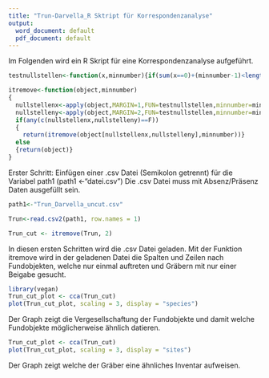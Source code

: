 ---
title: "Trun-Darvella_R Sktript für Korrespondenzanalyse"
output:
  word_document: default
  pdf_document: default
---
Im Folgenden wird ein R Skript für eine Korrespondenzanalyse aufgeführt.
```{r}
testnullstellen<-function(x,minnumber){if(sum(x==0)+(minnumber-1)<length(x)) {T} else {F}}

itremove<-function(object,minnumber)
{
  nullstellenx<-apply(object,MARGIN=1,FUN=testnullstellen,minnumber=minnumber)
  nullstelleny<-apply(object,MARGIN=2,FUN=testnullstellen,minnumber=minnumber)
  if(any(c(nullstellenx,nullstelleny)==F))
  {
    return(itremove(object[nullstellenx,nullstelleny],minnumber))}
  else
  {return(object)}
}
```
Erster Schritt: Einfügen einer .csv Datei (Semikolon getrennt) für die Variabel path1 (path1 <-"datei.csv") Die .csv Datei muss mit Absenz/Präsenz Daten ausgefüllt sein.
```{r}
path1<-"Trun_Darvella_uncut.csv"

Trun<-read.csv2(path1, row.names = 1)

Trun_cut <- itremove(Trun, 2)
```
In diesen ersten Schritten wird die .csv Datei geladen. Mit der Funktion itremove wird in der geladenen Datei die Spalten und Zeilen nach Fundobjekten, welche nur einmal auftreten und Gräbern mit nur einer Beigabe gesucht.
```{r}
library(vegan)
Trun_cut_plot <- cca(Trun_cut)
plot(Trun_cut_plot, scaling = 3, display = "species")
```
Der Graph zeigt die Vergesellschaftung der Fundobjekte und damit welche Fundobjekte möglicherweise ähnlich datieren. 
```{r}
Trun_cut_plot <- cca(Trun_cut)
plot(Trun_cut_plot, scaling = 3, display = "sites")
```
Der Graph zeigt welche der Gräber eine ähnliches Inventar aufweisen.


